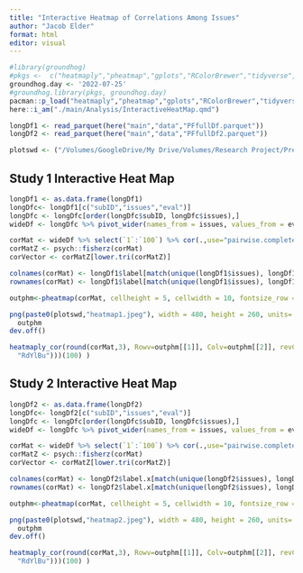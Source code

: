 ```yaml
---
title: "Interactive Heatmap of Correlations Among Issues"
author: "Jacob Elder"
format: html
editor: visual
---
```


```r
#library(groundhog)
#pkgs <-  c("heatmaply","pheatmap","gplots","RColorBrewer","tidyverse","arrow","here")
groundhog.day <- '2022-07-25'
#groundhog.library(pkgs, groundhog.day)
pacman::p_load("heatmaply","pheatmap","gplots","RColorBrewer","tidyverse","arrow","here")
here::i_am("./main/Analysis/InteractiveHeatMap.qmd")
```

```r
longDf1 <- read_parquet(here("main","data","PFfullDf.parquet"))
longDf2 <- read_parquet(here("main","data","PFfullDf2.parquet"))

plotswd <- ("/Volumes/GoogleDrive/My Drive/Volumes/Research Project/Preference Falsification/1+2Comb/Plots/")
```

## Study 1 Interactive Heat Map

```r
longDf1 <- as.data.frame(longDf1)
longDfc<- longDf1[c("subID","issues","eval")]
longDfc <- longDfc[order(longDfc$subID, longDfc$issues),]
wideDf <- longDfc %>% pivot_wider(names_from = issues, values_from = eval)

corMat <- wideDf %>% select(`1`:`100`) %>% cor(.,use="pairwise.complete.obs")
corMatZ <- psych::fisherz(corMat)
corVector <- corMatZ[lower.tri(corMatZ)]

colnames(corMat) <- longDf1$label[match(unique(longDf1$issues), longDf1$issues) ]
rownames(corMat) <- longDf1$label[match(unique(longDf1$issues), longDf1$issues) ]

```

```r
outphm<-pheatmap(corMat, cellheight = 5, cellwidth = 10, fontsize_row = 6, fontsize_col = 6, angle_col = 45, angle_row =45, width=100, height = 200 )

png(paste0(plotswd,"heatmap1.jpeg"), width = 480, height = 260, units='mm', res = 300)
  outphm
dev.off()
```

```r
heatmaply_cor(round(corMat,3), Rowv=outphm[[1]], Colv=outphm[[2]], revC=TRUE, fontsize_row = 2.5, fontsize_col = 2.5, angle_col = 45, angle_row =45,  limits = c(-1, 1), colors = colorRampPalette(rev(brewer.pal(n = 7, name =
  "RdYlBu")))(100) )
```

## Study 2 Interactive Heat Map

```r
longDf2 <- as.data.frame(longDf2)
longDfc<- longDf2[c("subID","issues","eval")]
longDfc <- longDfc[order(longDfc$subID, longDfc$issues),]
wideDf <- longDfc %>% pivot_wider(names_from = issues, values_from = eval)

corMat <- wideDf %>% select(`1`:`100`) %>% cor(.,use="pairwise.complete.obs")
corMatZ <- psych::fisherz(corMat)
corVector <- corMatZ[lower.tri(corMatZ)]

colnames(corMat) <- longDf2$label.x[match(unique(longDf2$issues), longDf2$issues) ]
rownames(corMat) <- longDf2$label.x[match(unique(longDf2$issues), longDf2$issues) ]

```

```r
outphm<-pheatmap(corMat, cellheight = 5, cellwidth = 10, fontsize_row = 6, fontsize_col = 6, angle_col = 45, angle_row =45, width=100, height = 200 )

png(paste0(plotswd,"heatmap2.jpeg"), width = 480, height = 260, units='mm', res = 300)
  outphm
dev.off()
```

```r
heatmaply_cor(round(corMat,3), Rowv=outphm[[1]], Colv=outphm[[2]], revC=TRUE, fontsize_row = 2.5, fontsize_col = 2.5, angle_col = 45, angle_row =45,  limits = c(-1, 1), colors = colorRampPalette(rev(brewer.pal(n = 7, name =
  "RdYlBu")))(100) )
```
